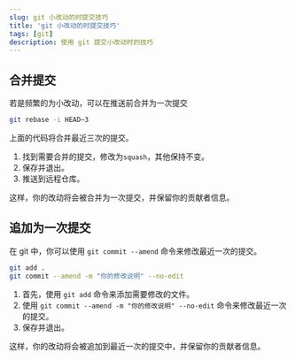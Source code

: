 ```yaml
---
slug: git 小改动的时提交技巧
title: 'git 小改动的时提交技巧'
tags: [git]
description: 使用 git 提交小改动时的技巧
---
```


## 合并提交

若是频繁的为小改动，可以在推送前合并为一次提交

```bash
git rebase -i HEAD~3
```

上面的代码将合并最近三次的提交。

1. 找到需要合并的提交，修改为`squash`，其他保持不变。
2. 保存并退出。
3. 推送到远程仓库。

这样，你的改动将会被合并为一次提交，并保留你的贡献者信息。

## 追加为一次提交

在 git 中，你可以使用 `git commit --amend` 命令来修改最近一次的提交。

```bash
git add .
git commit --amend -m "你的修改说明" --no-edit
```

1. 首先，使用 `git add` 命令来添加需要修改的文件。
2. 使用 `git commit --amend -m "你的修改说明" --no-edit` 命令来修改最近一次的提交。
3. 保存并退出。

这样，你的改动将会被追加到最近一次的提交中，并保留你的贡献者信息。
